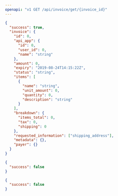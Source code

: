 ```yaml
---
openapi: "v1 GET /api/invoice/get/{invoice_id}"
---
```


<ResponseExample>

```json 200
{
  "success": true,
  "invoice": {
    "id": 0,
    "api_app": {
      "id": 0,
      "user_id": 0,
      "name": "string"
    },
    "amount": 0,
    "expiry": "2019-08-24T14:15:22Z",
    "status": "string",
    "items": [
      {
        "name": "string",
        "unit_amount": 0,
        "quantity": 0,
        "description": "string"
      }
    ],
    "breakdown": {
      "items_total": 0,
      "tax": 0,
      "shipping": 0
    },
    "requested_information": ["shipping_address"],
    "metadata": {},
    "payer": {}
  }
}
```

```json 403
{
  "success": false
}
```

```json 404
{
  "success": false
}
```

</ResponseExample>
